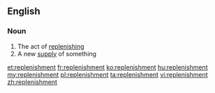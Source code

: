 ==English==

===Noun===
{{en-noun}}

# The act of [[replenish]]ing
# A new [[supply]] of something

[[et:replenishment]]
[[fr:replenishment]]
[[ko:replenishment]]
[[hu:replenishment]]
[[my:replenishment]]
[[pl:replenishment]]
[[ta:replenishment]]
[[vi:replenishment]]
[[zh:replenishment]]